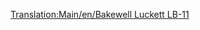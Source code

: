 [[Translation:Main/en/Bakewell Luckett LB-11]]
{{Template:Avion/Fr
|Nom=Bakewell Luckett LB-11
|Image=[[File:en/McDonnellDouglasMD-11.png|Bakewell Luckett LB-11]]
|Coût=40 515 (81 030)
|Vitesse=947 km/h (592 MPH)
|Entretien=5 343 (10 686)
|Conception=1990
|Vie=25
|Capacité=230 passagers & 25 sacs de courrier
|Description=Un avion de ligne standard, préférant les grands aéroports.
|Réalité=[http://www.wikipedia.org/wiki/fr:McDonnell Douglas MD-11 McDonnell Douglas MD-11]
}}